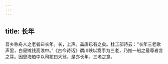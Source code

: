 ```yaml
---
---
---
```

title: 长年
---




吾乡称舟人之老者曰长年。长，上声。盖唐已有之矣。杜工部诗云：“长年三老歌声里，白昼摊钱高浪中。”《古今诗话》谓川峡以篙手为三老，乃推一船之最尊者言之耳。因思海舶中以司柁曰大翁，是亦长年、三老之意。